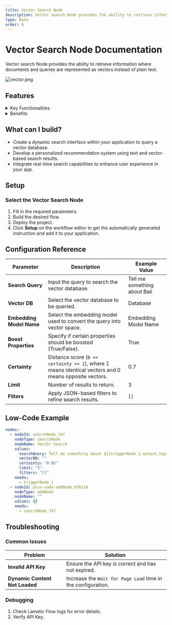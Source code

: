 ```yaml
---
title: Vector Search Node
description: Vector search Node provides the ability to retrieve information where documents and queries are represented as vectors instead of plain text.
type: Data
order: 6
---
```


# Vector Search Node Documentation

Vector search Node provides the ability to retrieve information where documents and queries are represented as vectors instead of plain text.

![vector.png](./img/vector/vector.png)

## Features

<details>
  <summary>Key Functionalities</summary>
  
  - **Dynamic Search Query Input**: Allows for customizable search queries using dynamic placeholders like `{{triggerNode_1.output.topic}}`.
  - **Vector Database Selection**: Provides an option to select a specific vector database for efficient retrieval of information.
  - **Embedding Model Integration**: Supports the integration of embedding models by selecting predefined credentials.
  - **Certainty Threshold Adjustment**: Enables users to set a certainty threshold for search results using an adjustable slider.
  - **Result Limitation**: Allows limiting the number of search results returned with a configurable limit.

</details>

<details>

{" "}
<summary>Benefits</summary>- **Customizability**: The dynamic query capability
ensures that search inputs are adaptable to various scenarios and workflows. -
**Precision**: The certainty threshold ensures high relevance of retrieved
results by filtering based on confidence levels. - **Scalability**: Supports
integration with vector databases and embedding models, making it suitable for
complex and large-scale applications. - **Efficiency**: Configurable result
limits optimize the retrieval process, saving time and resources.

</details>

## What can I build?

- Create a dynamic search interface within your application to query a vector database.
- Develop a personalized recommendation system using text and vector-based search results.
- Integrate real-time search capabilities to enhance user experience in your app.

## Setup

### Select the Vector Search Node

1. Fill in the required parameters.
2. Build the desired flow.
3. Deploy the project.
4. Click **Setup** on the workflow editor to get the automatically generated instruction and add it to your application.

## Configuration Reference

| **Parameter**            | **Description**                                                                                       | **Example Value**            |
| ------------------------ | ----------------------------------------------------------------------------------------------------- | ---------------------------- |
| **Search Query**         | Input the query to search the vector database.                                                        | Tell me something about Bali |
| **Vector DB**            | Select the vector database to be queried.                                                             | Database                     |
| **Embedding Model Name** | Select the embedding model used to convert the query into vector space.                               | Embedding Model Name         |
| **Boost Properties**     | Specify if certain properties should be boosted (True/False).                                         | True                         |
| **Certainty**            | Distance score (`0 <= certainty <= 1`), where 1 means identical vectors and 0 means opposite vectors. | 0.7                          |
| **Limit**                | Number of results to return.                                                                          | 3                            |
| **Filters**              | Apply JSON-based filters to refine search results.                                                    | `[]`                         |

## Low-Code Example

```yaml
nodes:
  - nodeId: searchNode_747
    nodeType: searchNode
    nodeName: Vector Search
    values:
      searchQuery: Tell me something about ${{triggerNode_1.output.topic}}
      vectorDB: ""
      certainty: "0.85"
      limit: "3"
      filters: "[]"
    needs:
      - triggerNode_1
  - nodeId: plus-node-addNode_670114
    nodeType: addNode
    nodeName: ""
    values: {}
    needs:
      - searchNode_747
```
## Troubleshooting

### Common Issues

| **Problem**                    | **Solution**                                                 |
| ------------------------------ | ------------------------------------------------------------ |
| **Invalid API Key**            | Ensure the API key is correct and has not expired.           |
| **Dynamic Content Not Loaded** | Increase the `Wait for Page Load` time in the configuration. |

### Debugging

1. Check Lamatic Flow logs for error details.
1. Verify API Key.
